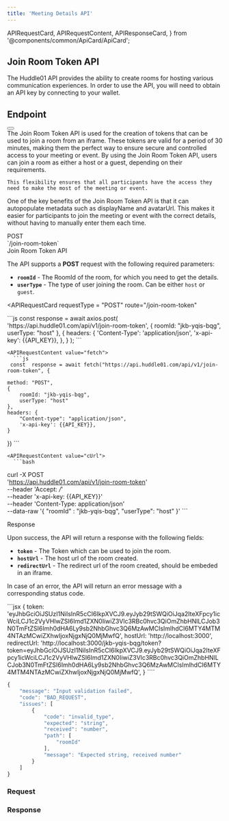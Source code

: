 ```yaml
---
title: 'Meeting Details API'
---
```


  APIRequestCard,
  APIRequestContent,
  APIResponseCard,
} from '@components/common/ApiCard/ApiCard';

## **Join Room Token API**

The Huddle01 API provides the ability to create rooms for hosting various communication experiences.
In order to use the API, you will need to obtain an API key by connecting to your wallet.

## **Endpoint**
<div className="flex justify-between">
  <HighLight className="my-3 w-3/4">
    <RequestStrip
      method={'GET'}
      url={'https://api.huddle01.com/api/v1'}
      endpoint={'join-room-token'}
    />
  </HighLight>
  <Button
    variant="primary"
    url="/api-keys"
    text="Get your API Key"
    isRouting
    className=" my-2 w-auto px-8"
  />
</div>


<Paragraph className="mt-5">
  The Join Room Token API is used for the creation of tokens that can be used to join a room from an iframe. 
    These tokens are valid for a period of 30 minutes, making them the perfect way to ensure secure and controlled access to your meeting or event.
    By using the Join Room Token API, users can join a room as either a host or a guest, depending on their requirements. 
    <br />
    
    This flexibility ensures that all participants have the access they need to make the most of the meeting or event.
One of the key benefits of the Join Room Token API is that it can autopopulate metadata such as displayName and avatarUrl. This makes it easier for participants to join the meeting or event with the correct details, without having to manually enter them each time.


</Paragraph>

<div className="grid md:grid-cols-2 gap-4 grid-cols-1 mt-10  md:h-[24.5rem]">
<div>
<div className="flex items-center gap-4">
<Pill >POST</Pill>
<div className="text-sm font-normal text-slate-50">`/join-room-token`</div>

</div>

<div className="mt-7 font-mono text-2xl font-bold text-[#f1f5f9]">
  Join Room Token API
</div>

The API supports a **POST** request with the following required parameters:

- **`roomId`** - The RoomId of the room, for which you need to get the details.
- **`userType`** - The type of user joining the room. Can be either `host` or `guest`.


</div>

<APIRequestCard
    requestType = "POST"
    route="/join-room-token"
    
  >

<APIRequestContent value="axios">
      ```js
      const response = await axios.post(
        'https://api.huddle01.com/api/v1/join-room-token',
        {
            roomId: "jkb-yqis-bqg",
            userType: "host"
        },
        {
          headers: {
            'Content-Type': 'application/json',
            'x-api-key': {{API_KEY}},
          },
        }
    );
      ```
    </APIRequestContent>

    
    <APIRequestContent value="fetch">
      ```js
     const  response = await fetch("https://api.huddle01.com/api/v1/join-room-token", {
     
    method: "POST",
    {
        roomId: "jkb-yqis-bqg",
        userType: "host"
    },
    headers: {
        "Content-type": "application/json",
        'x-api-key': {{API_KEY}},
    }
})
      ```
    </APIRequestContent>

    <APIRequestContent value="cUrl">
      ```bash
curl -X POST \
  'https://api.huddle01.com/api/v1/join-room-token' \
  --header 'Accept: */*' \
  --header 'x-api-key: {{API_KEY}}' \
  --header 'Content-Type: application/json' \
  --data-raw '{
    "roomId" : "jkb-yqis-bqg",
    "userType": "host"
}'
      ```
    </APIRequestContent>
  </APIRequestCard>

</div>

<div className="grid md:grid-cols-2 gap-4 grid-cols-1 mt-10">
<div className="text-start ">

<div className="font-mono text-2xl font-bold text-[#f1f5f9]">Response</div>

Upon success, the API will return a response with the following fields:

- **`token`** - The Token which can be used to join the room.
- **`hostUrl`** - The host url of the room created.
- **`redirectUrl`** - The redirect url of the room created, should be embeded in an iframe.


In case of an error, the API will return an error message with a corresponding status code.

</div>

<APIResponseCard>
  <APIRequestContent value="Success">
```jsx
{
    token: 'eyJhbGciOiJSUzI1NiIsInR5cCI6IkpXVCJ9.eyJyb29tSWQiOiJqa2IteXFpcy1icWciLCJ1c2VyVHlwZSI6Imd1ZXN0IiwiZ3Vlc3RBc0hvc3QiOmZhbHNlLCJob3N0TmFtZSI6Imh0dHA6Ly9sb2NhbGhvc3Q6MzAwMCIsImlhdCI6MTY4MTM4NTAzMCwiZXhwIjoxNjgxNjQ0MjMwfQ',
    hostUrl: 'http://localhost:3000',
    redirectUrl: 'http://localhost:3000/jkb-yqis-bqg/token?token=eyJhbGciOiJSUzI1NiIsInR5cCI6IkpXVCJ9.eyJyb29tSWQiOiJqa2IteXFpcy1icWciLCJ1c2VyVHlwZSI6Imd1ZXN0IiwiZ3Vlc3RBc0hvc3QiOmZhbHNlLCJob3N0TmFtZSI6Imh0dHA6Ly9sb2NhbGhvc3Q6MzAwMCIsImlhdCI6MTY4MTM4NTAzMCwiZXhwIjoxNjgxNjQ0MjMwfQ',
}
````

</APIRequestContent>

<APIRequestContent value="Error">

```jsx
{
    "message": "Input validation failed",
    "code": "BAD_REQUEST",
    "issues": [
        {
            "code": "invalid_type",
            "expected": "string",
            "received": "number",
            "path": [
                "roomId"
            ],
            "message": "Expected string, received number"
        }
    ]
}
```

</APIRequestContent>
  </APIResponseCard>

</div>

<div className = 'flex-col item-center gap-3' >

### **Request**

<JoinRoomToken />

### **Response**

<JoinRoomTokenResponse />
</div>
